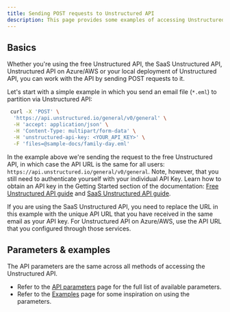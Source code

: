 ```yaml
---
title: Sending POST requests to Unstructured API
description: This page provides some examples of accessing Unstructured API via direct calls.
---
```


## Basics

Whether you're using the free Unstructured API, the SaaS Unstructured API, Unstructured API on Azure/AWS or your local
deployment of Unstructured API, you can work with the API by sending POST requests to it.

Let's start with a simple example in which you send an email file (`*.eml`) to partition via Unstructured API:

```bash
 curl -X 'POST' \
  'https://api.unstructured.io/general/v0/general' \
  -H 'accept: application/json' \
  -H 'Content-Type: multipart/form-data' \
  -H 'unstructured-api-key: <YOUR_API_KEY>' \
  -F 'files=@sample-docs/family-day.eml'
```

In the example above we're sending the request to the free Unstructured API, in which case the API URL is the same for all
users: `https://api.unstructured.io/general/v0/general`. Note, however, that you still need to authenticate yourself with
your individual API Key. Learn how to obtain an API key in the Getting Started section of the documentation:
[Free Unstructured API guide](/api-reference/api-services/free-api) and [SaaS Unstructured API guide](/api-reference/api-services/saas-api-development-guide).

If you are using the SaaS Unstructured API, you need to replace the URL in this example with the unique API URL that you have
received in the same email as your API key. For Unstructured API on Azure/AWS, use the API URL that you
configured through those services.

## Parameters & examples

The API parameters are the same across all methods of accessing the Unstructured API.

* Refer to the [API parameters](/api-reference/api-services/api-parameters) page for the full list of available parameters.
* Refer to the [Examples](/api-reference/api-services/examples) page for some inspiration on using the parameters.

[//]: # (TODO: when we have the concepts page shared across products, link it from here for the users to learn about partition strategies, chunking strategies and other important shared concepts)
